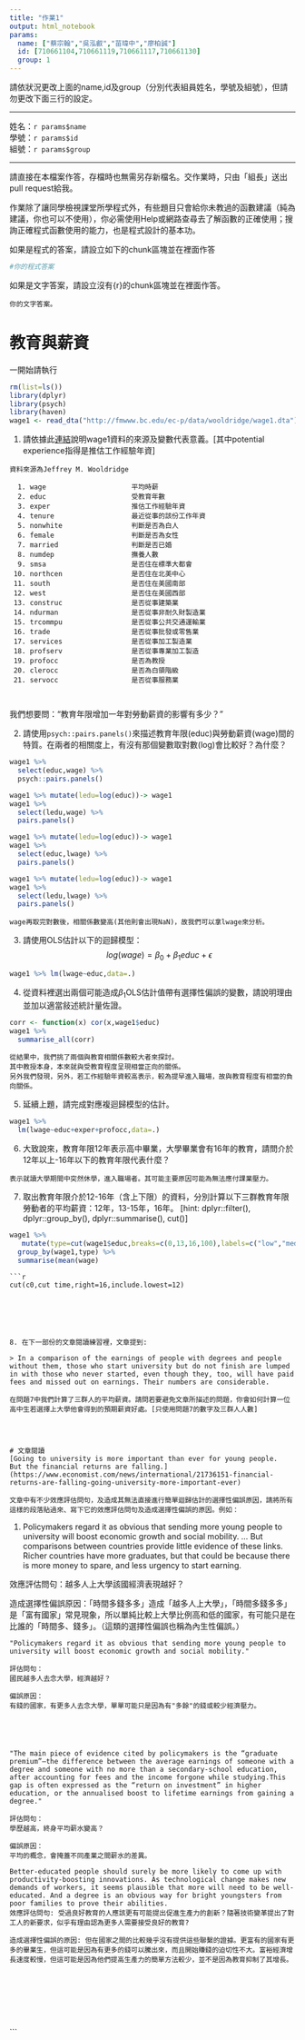 ```yaml
---
title: "作業1"
output: html_notebook
params:
  name: ["蔡宗翰","吳泓叡","苗瑋中","廖柏誠"]
  id: [710661104,710661119,710661117,710661130]
  group: 1
---
```

請依狀況更改上面的name,id及group（分別代表組員姓名，學號及組號），但請勿更改下面三行的設定。  

***
姓名：`r params$name`  
學號：`r params$id`  
組號：`r params$group`  

***

請直接在本檔案作答，存檔時也無需另存新檔名。交作業時，只由「組長」送出pull request給我。

作業除了讓同學檢視課堂所學程式外，有些題目只會給你未教過的函數建議（純為建議，你也可以不使用），你必需使用Help或網路查尋去了解函數的正確使用；搜詢正確程式函數使用的能力，也是程式設計的基本功。

如果是程式的答案，請設立如下的chunk區塊並在裡面作答
```r
#你的程式答案
```

如果是文字答案，請設立沒有{r}的chunk區塊並在裡面作答。
```
你的文字答案。
```

# 教育與薪資 

一開始請執行
```r
rm(list=ls())
library(dplyr)
library(psych)
library(haven)
wage1 <- read_dta("http://fmwww.bc.edu/ec-p/data/wooldridge/wage1.dta")
```

1. 請依據此[連結](http://fmwww.bc.edu/ec-p/data/wooldridge/wage1.des)說明wage1資料的來源及變數代表意義。[其中potential experience指得是推估工作經驗年資]

```
資料來源為Jeffrey M. Wooldridge

  1. wage                     平均時薪
  2. educ                     受教育年數
  3. exper                    推估工作經驗年資
  4. tenure                   最近從事的該份工作年資
  5. nonwhite                 判斷是否為白人
  6. female                   判斷是否為女性
  7. married                  判斷是否已婚
  8. numdep                   撫養人數
  9. smsa                     是否住在標準大都會
 10. northcen                 是否住在北美中心
 11. south                    是否住在美國南部
 12. west                     是否住在美國西部
 13. construc                 是否從事建築業
 14. ndurman                  是否從事非耐久財製造業
 15. trcommpu                 是否從事公共交通運輸業
 16. trade                    是否從事批發或零售業
 17. services                 是否從事加工製造業
 18. profserv                 是否從事專業加工製造
 19. profocc                  是否為教授
 20. clerocc                  是否為白領階級
 21. servocc                  是否從事服務業



```




我們想要問："教育年限增加一年對勞動薪資的影響有多少？"

2. 請使用`psych::pairs.panels()`來描述教育年限(educ)與勞動薪資(wage)間的特質。在兩者的相關度上，有沒有那個變數取對數(log)會比較好？為什麼？

```r
wage1 %>% 
  select(educ,wage) %>%
  psych::pairs.panels()
```
```r
wage1 %>% mutate(ledu=log(educ))-> wage1
wage1 %>% 
  select(ledu,wage) %>%
  pairs.panels()          
```

```r
wage1 %>% mutate(ledu=log(educ))-> wage1
wage1 %>% 
  select(educ,lwage) %>%
  pairs.panels()          
```
```r
wage1 %>% mutate(ledu=log(educ))-> wage1
wage1 %>% 
  select(ledu,lwage) %>%
  pairs.panels()   
```


```
wage再取完對數後，相關係數變高(其他則會出現NaN)，故我們可以拿lwage來分析。

```


3. 請使用OLS估計以下的迴歸模型：
$$log(wage)=\beta_0+\beta_1 educ+\epsilon$$

```r

wage1 %>% lm(lwage~educ,data=.)

```


4. 從資料裡選出兩個可能造成$\beta_1$OLS估計值帶有選擇性偏誤的變數，請說明理由並加以適當敍述統計量佐證。

```r
corr <- function(x) cor(x,wage1$educ)
wage1 %>%  
  summarise_all(corr)
```

```
從結果中，我們挑了兩個與教育相關係數較大者來探討。
其中教授本身，本來就與受教育程度呈現相當正向的關係。
另外我們發現，另外，若工作經驗年資較高表示，較為提早進入職場，故與教育程度有相當的負向關係。

```

5. 延續上題，請完成對應複迴歸模型的估計。

```r
wage1 %>%
  lm(lwage~educ+exper+profocc,data=.)
```


6. 大致說來，教育年限12年表示高中畢業，大學畢業會有16年的教育，請問介於12年以上-16年以下的教育年限代表什麼？

```
表示就讀大學期間中突然休學，進入職場者。其可能主要原因可能為無法應付課業壓力。
```


7. 取出教育年限介於12-16年（含上下限）的資料，分別計算以下三群教育年限勞動者的平均薪資：12年，13-15年，16年。
[hint: dplyr::filter(), dplyr::group_by(), dplyr::summarise(), cut()]

```r
wage1 %>%
   mutate(type=cut(wage1$educ,breaks=c(0,13,16,100),labels=c("low","med","high"),right = FALSE))->wage1
  group_by(wage1,type) %>%
  summarise(mean(wage)
```
```
```r
cut(c0,cut time,right=16,include.lowest=12)
```

```





8. 在下一部份的文章閱讀練習裡，文章提到: 

> In a comparison of the earnings of people with degrees and people without them, those who start university but do not finish are lumped in with those who never started, even though they, too, will have paid fees and missed out on earnings. Their numbers are considerable. 

在問題7中我們計算了三群人的平均薪資。請問若要避免文章所描述的問題，你會如何計算一位高中生若選擇上大學他會得到的預期薪資好處。[只使用問題7的數字及三群人人數]

```

```



# 文章閱讀
[Going to university is more important than ever for young people.
But the financial returns are falling.](https://www.economist.com/news/international/21736151-financial-returns-are-falling-going-university-more-important-ever)

文章中有不少效應評估問句，及造成其無法直接進行簡單迴歸估計的選擇性偏誤原因，請將所有這樣的段落貼過來、寫下它的效應評估問句及造成選擇性偏誤的原因。例如：

```
1. Policymakers regard it as obvious that sending more young people to university will boost economic growth and social mobility. ... But comparisons between countries provide little evidence of these links. Richer countries have more graduates, but that could be because there is more money to spare, and less urgency to start earning.

效應評估問句：越多人上大學該國經濟表現越好？

造成選擇性偏誤原因：「時間多錢多多」造成「越多人上大學」，「時間多錢多多」是「富有國家」常見現象，所以單純比較上大學比例高和低的國家，有可能只是在比誰的「時間多、錢多」。（這類的選擇性偏誤也稱為內生性偏誤。）

```
"Policymakers regard it as obvious that sending more young people to university will boost economic growth and social mobility."

評估問句：
國民越多人去念大學，經濟越好？

偏誤原因：
有錢的國家，有更多人去念大學，單單可能只是因為有"多餘"的錢或較少經濟壓力。





"The main piece of evidence cited by policymakers is the “graduate premium”—the difference between the average earnings of someone with a degree and someone with no more than a secondary-school education, after accounting for fees and the income forgone while studying.This gap is often expressed as the “return on investment” in higher education, or the annualised boost to lifetime earnings from gaining a degree."

評估問句：
學歷越高，終身平均薪水變高？

偏誤原因：
平均的概念，會掩蓋不同產業之間薪水的差異。

Better-educated people should surely be more likely to come up with productivity-boosting innovations. As technological change makes new demands of workers, it seems plausible that more will need to be well-educated. And a degree is an obvious way for bright youngsters from poor families to prove their abilities.
效應評估問句: 受過良好教育的人應該更有可能提出促進生產力的創新？隨著技術變革提出了對工人的新要求，似乎有理由認為更多人需要接受良好的教育?

造成選擇性偏誤的原因: 但在國家之間的比較幾乎沒有提供這些聯繫的證據。更富有的國家有更多的畢業生，但這可能是因為有更多的錢可以騰出來，而且開始賺錢的迫切性不大。富裕經濟增長速度較慢，但這可能是因為他們提高生產力的簡單方法較少，並不是因為教育抑制了其增長。








```


```